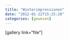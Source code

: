 ```yaml
---
title: "Winterimpressionen"
date: "2012-01-22T15:25:28"
categories: [gewesen]
---
```


[gallery link="file"]
